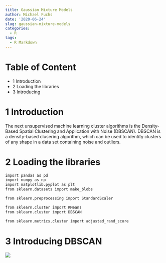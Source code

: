 ```yaml
---
title: Gaussian Mixture Models
author: Michael Fuchs
date: '2020-06-24'
slug: gaussian-mixture-models
categories:
  - R
tags:
  - R Markdown
---
```



# Table of Content

+ 1 Introduction
+ 2 Loading the libraries
+ 3 Introducing 






# 1 Introduction

The next unsupervised machine learning cluster algorithms is the Density-Based Spatial Clustering and Application with Noise (DBSCAN).
DBSCAN is a density-based clusering algorithm, which can be used to identify clusters of any shape in a data set containing noise and outliers.



# 2 Loading the libraries


```r
import pandas as pd
import numpy as np
import matplotlib.pyplot as plt
from sklearn.datasets import make_blobs

from sklearn.preprocessing import StandardScaler

from sklearn.cluster import KMeans
from sklearn.cluster import DBSCAN

from sklearn.metrics.cluster import adjusted_rand_score
```


# 3 Introducing DBSCAN










![](/post/2020-06-24-gaussian-mixture-models_files/p48p.png)
















































